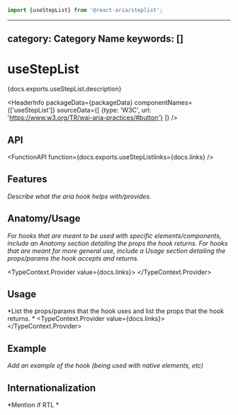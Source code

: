 <!-- Copyright 2020 Adobe. All rights reserved.
This file is licensed to you under the Apache License, Version 2.0 (the "License");
you may not use this file except in compliance with the License. You may obtain a copy
of the License at http://www.apache.org/licenses/LICENSE-2.0
Unless required by applicable law or agreed to in writing, software distributed under
the License is distributed on an "AS IS" BASIS, WITHOUT WARRANTIES OR REPRESENTATIONS
OF ANY KIND, either express or implied. See the License for the specific language
governing permissions and limitations under the License. -->



```jsx import
import {useStepList} from '@react-aria/steplist';
```

---
category: Category Name
keywords: []
---

# useStepList

<p>{docs.exports.useStepList.description}</p>

<HeaderInfo
  packageData={packageData}
  componentNames={['useStepList']}
  sourceData={[
    {type: 'W3C', url: 'https://www.w3.org/TR/wai-aria-practices/#button'}
  ]} />

## API

<FunctionAPI function={docs.exports.useStepListlinks={docs.links} />

## Features

*Describe what the aria hook helps with/provides.*

## Anatomy/Usage

*For hooks that are meant to be used with specific elements/components, include an Anatomy section detailing the props the hook returns.*
*For hooks that are meant for more general use, include a Usage section detailing the props/params the hook accepts and returns.*

<TypeContext.Provider value={docs.links}>
  <InterfaceType properties={docs.links[docs.exports.useStepList.return.id].properties} />
</TypeContext.Provider>


## Usage

*List the props/params that the hook uses and list the props that the hook returns. *
<TypeContext.Provider value={docs.links}>
  <InterfaceType properties={docs.links[docs.exports.useStepList.return.id].properties} />
</TypeContext.Provider>


## Example

*Add an example of the hook (being used with native elements, etc)*

## Internationalization

*Mention if RTL *
